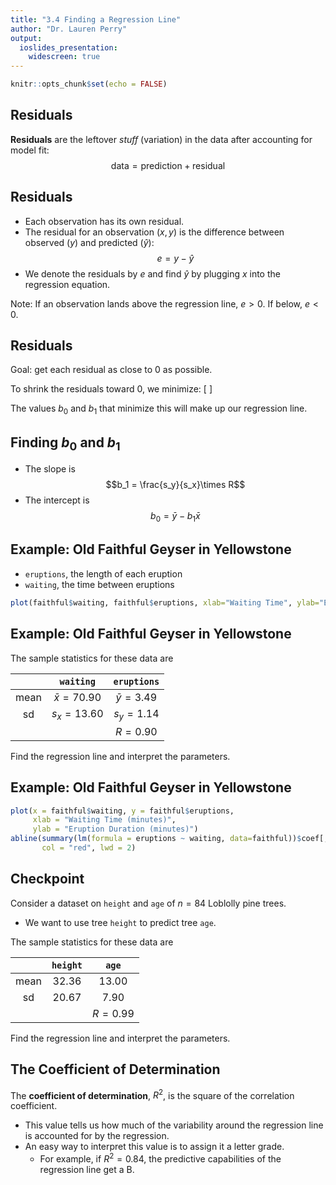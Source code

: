 ---
title: "3.4 Finding a Regression Line"
author: "Dr. Lauren Perry"
output:
  ioslides_presentation: 
    widescreen: true
---

```{r setup, include=FALSE}
knitr::opts_chunk$set(echo = FALSE)
```

## Residuals

**Residuals** are the leftover *stuff* (variation) in the data after
accounting for model fit:
$$\text{data} = \text{prediction} + \text{residual}$$ 

## Residuals

- Each observation has its own residual. 
- The residual for an observation $(x,y)$ is the
difference between observed ($y$) and predicted ($\hat{y}$):
$$e = y - \hat{y}$$ 
- We denote the residuals by $e$ and find $\hat{y}$ by
plugging $x$ into the regression equation. 

Note: If an observation lands above
the regression line, $e > 0$. If below, $e < 0$.

## Residuals

Goal: get each residual as close to 0 as possible. 

To shrink the residuals toward 0, we minimize:
\[
\begin{align}
\sum_{i=1}^n e_i^2 &= \sum_{i=1}^n (y_i - \hat{y}_i)^2 \\
& = \sum_{i=1}^n [y_i - (b_0 + b_1 x_i)]^2
\end{align} 
\]

The values $b_0$ and $b_1$ that minimize this will make up our regression line.

## Finding $b_0$ and $b_1$

- The slope is
$$b_1 = \frac{s_y}{s_x}\times R$$ 
- The intercept is
$$b_0 = \bar{y} - b_1 \bar{x}$$

## Example: Old Faithful Geyser in Yellowstone

- `eruptions`, the length of each eruption
- `waiting`, the time between eruptions

```{r}
plot(faithful$waiting, faithful$eruptions, xlab="Waiting Time", ylab="Eruption Duration")
```

## Example: Old Faithful Geyser in Yellowstone

The sample statistics for these data are

 |      |    `waiting`    |  `eruptions`   |
 |:----:|:---------------:|:--------------:|
 | mean | $\bar{x}=70.90$ | $\bar{y}=3.49$ |
 |  sd  |   $s_x=13.60$   |   $s_y=1.14$   |
 |      |                 |   $R = 0.90$   |
 
 Find the regression line and interpret the parameters.
 
## Example: Old Faithful Geyser in Yellowstone

```{r, message=F}
plot(x = faithful$waiting, y = faithful$eruptions,
     xlab = "Waiting Time (minutes)",
     ylab = "Eruption Duration (minutes)")
abline(summary(lm(formula = eruptions ~ waiting, data=faithful))$coef[,1],
       col = "red", lwd = 2)
```

## Checkpoint

Consider a dataset on `height` and `age` of $n=84$ Loblolly pine trees. 

- We want to use tree `height` to predict tree `age`.

The sample statistics for these data are

 |      |    `height`     |      `age`     |
 |:----:|:---------------:|:--------------:|
 | mean | $32.36$ | $13.00$ |
 |  sd  |   $20.67$   |   $7.90$   |
 |      |                 |   $R = 0.99$   |
 
 Find the regression line and interpret the parameters.

## The Coefficient of Determination

The **coefficient of determination**, $R^2$, is the square of the correlation coefficient.

- This value tells us how much of the variability around the regression line is accounted for by the regression. 
- An easy way to interpret this value is to assign it a letter grade. 
    - For example, if $R^2 = 0.84$, the predictive capabilities of the regression line get a B.
